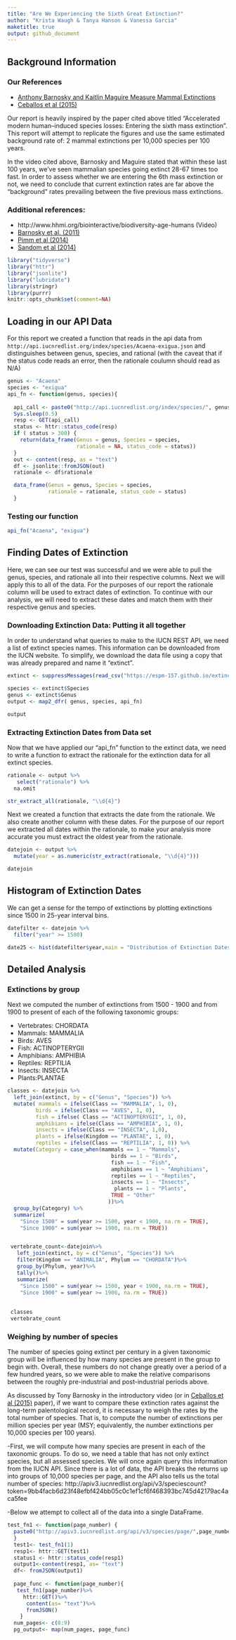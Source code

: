 ```yaml
---
title: "Are We Experiencing the Sixth Great Extinction?"
author: "Krista Waugh & Tanya Hanson & Vanessa Garcia"
maketitle: true
output: github_document
---
```


## Background Information

### Our References

- [Anthony Barnosky and Kaitlin Maguire Measure Mammal Extinctions](https://youtu.be/QsH6ytm89GI)
- [Ceballos et al (2015)](http://doi.org/10.1126/sciadv.1400253)

Our report is heavily inspired by the paper cited above titled "Accelerated modern human–induced species losses: Entering the sixth mass extinction". This report will attempt to replicate the figures and use the same estimated background rate of: 2 mammal extinctions per 10,000 species per 100 years. 

In the video cited above, Barnosky and Maguire stated that within these last 100 years, we've seen  mammalian species  going extinct 28-67 times too fast. In order to assess whether we are entering the 6th mass extinction or not, we need to conclude that current extinction rates are far above the “background” rates prevailing between the five previous mass extinctions.

### Additional references:

- http://www.hhmi.org/biointeractive/biodiversity-age-humans (Video)
- [Barnosky et al. (2011)](http://doi.org/10.1038/nature09678)
- [Pimm et al (2014)](http://doi.org/10.1126/science.1246752)
- [Sandom et al (2014)](http://dx.doi.org/10.1098/rspb.2013.3254)


```r
library("tidyverse")
library("httr")
library("jsonlite")
library("lubridate")
library(stringr)
library(purrr)
knitr::opts_chunk$set(comment=NA)
```


## Loading in our API Data 

For this report we created a function that reads in the api data from `http://api.iucnredlist.org/index/species/Acaena-exigua.json` and distinguishes between genus, species, and rational (with the caveat that if the status code reads an error, then the rationale coulumn should read as N/A)

```r
genus <- "Acaena"
species <- "exigua"
api_fn <- function(genus, species){
  
  api_call <- paste0("http://api.iucnredlist.org/index/species/", genus, "-", species, ".json")
  Sys.sleep(0.5)
  resp <- GET(api_call)
  status <- httr::status_code(resp)
  if ( status > 300) {
    return(data_frame(Genus = genus, Species = species, 
                      rationale = NA, status_code = status))
  }
  out <- content(resp, as = "text")
  df <- jsonlite::fromJSON(out)
  rationale <- df$rationale

  data_frame(Genus = genus, Species = species, 
             rationale = rationale, status_code = status)
  }
```

### Testing our function 

```r
api_fn("Acaena", "exigua")
```

## Finding Dates of Extinction

Here, we can see our test was successful and we were able to pull the genus, species, and rationale all into their respective columns. Next we will apply this to all of the data. For the purposes of our report the rationale column will be used to extract dates of extinction. To continue with our analysis, we will need to extract these dates and match them with their respective genus and species.   

### Downloading Extinction Data: Putting it all together

In order to understand what queries to make to the IUCN REST API, we need a list of extinct species names. This information can be downloaded from the IUCN website. To simplify, we download the data file using a copy that was already prepared and name it "extinct".  

```r
extinct <- suppressMessages(read_csv("https://espm-157.github.io/extinction-module/extinct.csv"))

species <- extinct$Species
genus <- extinct$Genus
output <- map2_dfr( genus, species, api_fn)

output
```

### Extracting Extinction Dates from Data set

Now that we have applied our "api_fn" function to the extinct data, we need to write a function to extract the rationale for the extinction data for all extinct species.


```r
rationale <- output %>%
   select("rationale") %>% 
  na.omit
```

```r

str_extract_all(rationale, "\\d{4}")
```

Next we created a function that extracts the date from the rationale. We also create another column with these dates. For the purpose of our report we extracted all dates within the rationale, to make your analysis more accurate you must extract the oldest year from the rationale.


```r
datejoin <- output %>%
  mutate(year = as.numeric(str_extract(rationale, "\\d{4}")))

datejoin
```


## Histogram of Extinction Dates

We can get a sense for the tempo of extinctions by plotting extinctions since 1500 in 25-year interval bins.  

```r
datefilter <- datejoin %>%
  filter("year" >= 1500)

date25 <- hist(datefilter$year,main = "Distribution of Extinction Dates", breaks = 25, xlab = "Year", col = "red")
```

## Detailed Analysis


### Extinctions by group

Next we computed the number of extinctions from 1500 - 1900 and from 1900 to present of each of the following taxonomic groups: 

  - Vertebrates: CHORDATA
  - Mammals: MAMMALIA
  - Birds: AVES
  - Fish: ACTINOPTERYGII 
  - Amphibians: AMPHIBIA 
  - Reptiles: REPTILIA 
  - Insects: INSECTA
  - Plants:PLANTAE
  
```r
classes <- datejoin %>% 
  left_join(extinct, by = c("Genus", "Species")) %>%
  mutate( mammals = ifelse(Class == "MAMMALIA", 1, 0), 
         birds = ifelse(Class == "AVES", 1, 0),
         fish = ifelse( Class == "ACTINOPTERYGII", 1, 0),
         amphibians = ifelse(Class == "AMPHIBIA", 1, 0),
         insects = ifelse(Class == "INSECTA", 1,0),
         plants = ifelse(Kingdom == "PLANTAE", 1, 0),
         reptiles = ifelse(Class == "REPTILIA", 1, 0)) %>%
  mutate(Category = case_when(mammals == 1 ~ "Mammals", 
                                 birds == 1 ~ "Birds",
                                 fish == 1 ~ "Fish",
                                 amphibians == 1 ~ "Amphibians",
                                 reptiles == 1 ~ "Reptiles",
                                 insects == 1 ~ "Insects",
                                  plants == 1 ~ "Plants",
                                 TRUE ~ "Other"
                                ))%>%
  group_by(Category) %>% 
  summarize(
    "Since 1500" = sum(year >= 1500, year < 1900, na.rm = TRUE), 
    "Since 1900" = sum(year >= 1900, na.rm = TRUE))


 vertebrate_count<-datejoin%>%
   left_join(extinct, by = c("Genus", "Species")) %>%
   filter(Kingdom == "ANIMALIA", Phylum == "CHORDATA")%>%
   group_by(Phylum, year)%>%
   tally()%>%
   summarize(
    "Since 1500" = sum(year >= 1500, year < 1900, na.rm = TRUE), 
    "Since 1900" = sum(year >= 1900, na.rm = TRUE))
 
 
 classes
 vertebrate_count
```


### Weighing by number of species

The number of species going extinct per century in a given taxonomic group will be influenced by how many species are present in the group to begin with. Overall, these numbers do not change greatly over a period of a few hundred years, so we were able to make the relative comparisons between the roughly pre-industrial and post-industrial periods above.  

As discussed by Tony Barnosky in the introductory video (or in [Ceballos et al (2015)](http://doi.org/10.1126/sciadv.1400253) paper), if we want to compare these extinction rates against the long-term palentological record, it is necessary to weigh the rates by the total number of species. That is, to compute the number of extinctions per million species per year (MSY; equivalently, the number extinctions per 10,000 species per 100 years).  



-First, we will compute how many species are present in each of the taxonomic groups.  To do so, we need a table that has not only extinct species, but all assessed species. We will once again query this information from the IUCN API. Since there is a lot of data, the API breaks the returns up into groups of 10,000 species per page, and the API also tells us the total number of species:
http://apiv3.iucnredlist.org/api/v3/speciescount?token=9bb4facb6d23f48efbf424bb05c0c1ef1cf6f468393bc745d42179ac4aca5fee

-Below we attempt to collect all of the data into a single DataFrame.  


```r
test_fn1 <- function(page_number) {
  paste0("http://apiv3.iucnredlist.org/api/v3/species/page/",page_number,"?token=9bb4facb6d23f48efbf424bb05c0c1ef1cf6f468393bc745d42179ac4aca5fee")
  }
  test1<- test_fn1(1)
  resp1<- httr::GET(test1)
  status1 <- httr::status_code(resp1)
  output1<-content(resp1, as= "text") 
  df<- fromJSON(output1)
  
  page_func <- function(page_number){
   test_fn1(page_number)%>%
     httr::GET()%>%
      content(as= "text")%>%
      fromJSON()
    }
  num_pages<- c(0:9)
  pg_output<- map(num_pages, page_func)
```

